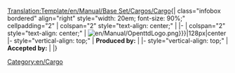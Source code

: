 <noinclude>[[Translation:Template/en/Manual/Base Set/Cargos/Cargo]]</noinclude>{| class="infobox bordered" align="right" style="width: 20em; font-size: 90%;" cellpadding="2"
| colspan="2" style="text-align: center;" | <strong>{{PAGENAME}}</strong>
|-
| colspan="2" style="text-align: center;" | [[File:{{{image|en/Manual/OpenttdLogo.png}}}|128px|center]]
|- style="vertical-align: top;"
| <strong>Produced by:</strong>
| {{{produced}}}
|- style="vertical-align: top;"
| <strong>Accepted by:</strong>
| {{{accepted}}}
|}
<includeonly>[[Category:en/Cargo]]</includeonly>